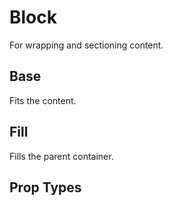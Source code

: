 
<Meta title='Components|Block' component={Block} />

# Block
For wrapping and sectioning content.
 
## Base
Fits the content.

<Preview>
  <Story name='Base'>
    <div style={{ height: '100px'}}>
      <Block></Block>
    </div>
  </Story>
</Preview>

## Fill
Fills the parent container.

<Preview>
  <Story name='Fill'>
    <div style={{ height: '100px'}}>
      <Block type={'Fill'}></Block>
    </div>
  </Story>
</Preview>

## Prop Types

<Props of={Block} />